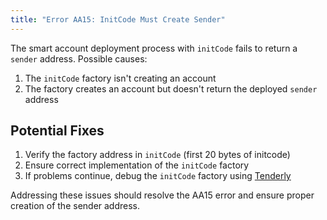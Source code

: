 ```yaml
---
title: "Error AA15: InitCode Must Create Sender"
---
```


The smart account deployment process with `initCode` fails to return a `sender` address. Possible causes:

1. The `initCode` factory isn't creating an account
2. The factory creates an account but doesn't return the deployed `sender` address

## Potential Fixes

1. Verify the factory address in `initCode` (first 20 bytes of initcode)
2. Ensure correct implementation of the `initCode` factory
3. If problems continue, debug the `initCode` factory using [Tenderly](https://tenderly.co/)

Addressing these issues should resolve the AA15 error and ensure proper creation of the sender address.